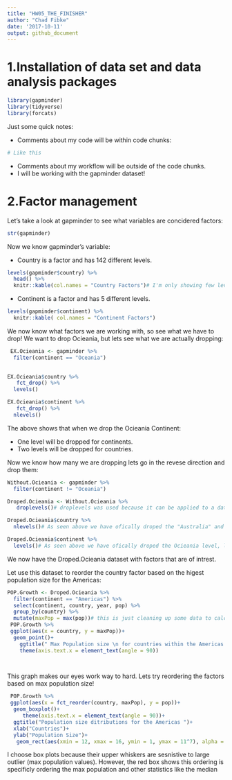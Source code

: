 ```yaml
---
title: "HW05_THE_FINISHER"
author: "Chad Fibke"
date: '2017-10-11'
output: github_document
---
```


# 1.Installation of data set and data analysis packages 

```r
library(gapminder)
library(tidyverse)
library(forcats)

```
Just some quick notes:

+ Comments about my code will be within code chunks:
```r
# Like this 
```
+ Comments about my workflow will be outside of the code chunks. 
+ I will be working with the gapminder dataset!

# 2.Factor management 
Let's take a look at gapminder to see what variables are concidered factors:
```r
str(gapminder)
```

Now we know gapminder's variable:

+ Country is a factor and  has 142 different levels.

```r
levels(gapminder$country) %>% 
  head() %>% 
  knitr::kable(col.names = "Country Factors")# I'm only showing few levels to help our poor eyes
```

+ Continent is a factor and has 5 different levels. 
```r
levels(gapminder$continent) %>% 
  knitr::kable( col.names = "Continent Factors")

```

We now know what factors we are working with, so see what we have to drop! We want to drop Ocieania, but lets see what we are actually dropping:

```r
 EX.Ocieania <- gapminder %>% 
  filter(continent == "Oceania") 
 

EX.Ocieania$country %>%   
   fct_drop() %>% 
  levels() 

EX.Ocieania$continent %>%   
   fct_drop() %>% 
  nlevels() 
```
The above shows that when we drop the Ocieania Continent: 

+ One level will be dropped for continents.
+ Two levels  will be dropped for countries.

Now we know how many we are dropping lets go in the revese direction and drop them:
```r
Without.Ocieania <- gapminder %>% 
  filter(continent != "Oceania")

Droped.Ocieania <- Without.Ocieania %>%   
   droplevels()# droplevels was used because it can be applied to a dataset, whereas fct_drop  is applied to a vector. 

Droped.Ocieania$country %>%
  nlevels()# As seen above we have ofically droped the "Australia" and "New Zealand" levels, leaving us with 140 country levels.

Droped.Ocieania$continent %>%
  levels()# As seen above we have ofically droped the Ocieania level, leaving us with only 4 remaining continent levels.

```

We now have the Droped.Ocieania dataset with factors that are of intrest. 

Let use this dataset to reorder the country factor based on the higest population size for the Americas:
```r
POP.Growth <- Droped.Ocieania %>%
  filter(continent == "Americas") %>% 
  select(continent, country, year, pop) %>%
  group_by(country) %>%
  mutate(maxPop = max(pop))# this is just cleaning up some data to calclate the mam population size per continent
 POP.Growth %>%  
 ggplot(aes(x = country, y = maxPop))+
  geom_point()+
    ggtitle(" Max Population size \n for countries within the Americas ")+
    theme(axis.text.x = element_text(angle = 90))

 
```

This graph makes our eyes work way to hard. Lets try reordering the factors based on max population size!

```r
 POP.Growth %>%  
 ggplot(aes(x = fct_reorder(country, maxPop), y = pop))+
  geom_boxplot()+
     theme(axis.text.x = element_text(angle = 90))+
  ggtitle("Population size ditributions for the Americas ")+
  xlab("Countries")+
  ylab("Population Size")+
   geom_rect(aes(xmin = 12, xmax = 16, ymin = 1, ymax = 11^7), alpha = 0.0001, color = "red")# I choose box plots because their upper whiskers are sesnistive to large outlier (max population values)
```

I choose box plots because their upper whiskers are sesnistive to large outlier (max population values). However, the red box shows this ordering is specificly ordering the max population and other statistics like the median





